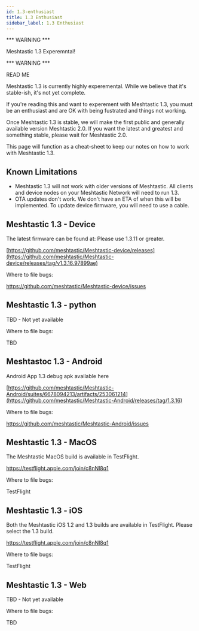 ```yaml
---
id: 1.3-enthusiast
title: 1.3 Enthusiast
sidebar_label: 1.3 Enthusiast
---
```


*** WARNING ***

Meshtastic 1.3 Experemntal!

*** WARNING ***

READ ME

Meshtastic 1.3 is currently highly experemental. While we believe that it's stable-ish, 
it's not yet complete.

If you're reading this and want to experement with Meshtastic 1.3, you must be an 
enthusiast and are OK with being fustrated and things not working.

Once Meshtastic 1.3 is stable, we will make the first public and generally available
 version Meshtastic 2.0. If you want the latest and greatest and something stable, please wait for Meshtastic 2.0.

This page will function as a cheat-sheet to keep our notes on how to work with Meshtastic 1.3.

## Known Limitations

* Meshtastic 1.3 will not work with older versions of Meshtastic. All clients and device nodes on your Meshtastic Network will need to run 1.3.
* OTA updates don't work. We don't have an ETA of when this will be implemented. To update device firmware, you will need to use a cable.

## Meshtastic 1.3 - Device

The latest firmware can be found at: Please use 1.3.11 or greater.

[https://github.com/meshtastic/Meshtastic-device/releases](https://github.com/meshtastic/Meshtastic-device/releases/tag/v1.3.16.97899ae)

Where to file bugs:

https://github.com/meshtastic/Meshtastic-device/issues

## Meshtastic 1.3 - python

TBD - Not yet available

Where to file bugs:

TBD


## Meshtastoc 1.3 - Android

Android App 1.3 debug apk available here

[https://github.com/meshtastic/Meshtastic-Android/suites/6678094213/artifacts/253061214](https://github.com/meshtastic/Meshtastic-Android/releases/tag/1.3.16)

Where to file bugs:

https://github.com/meshtastic/Meshtastic-Android/issues

## Meshtastic 1.3 - MacOS

The Meshtastic MacOS build is available in TestFlight.

https://testflight.apple.com/join/c8nNl8q1

Where to file bugs:

TestFlight

## Meshtastic 1.3 - iOS

Both the Meshtastic iOS 1.2 and 1.3 builds are available in TestFlight. Please select the 1.3 build.

https://testflight.apple.com/join/c8nNl8q1

Where to file bugs:

TestFlight

## Meshtastic 1.3 - Web

TBD - Not yet available

Where to file bugs:

TBD


